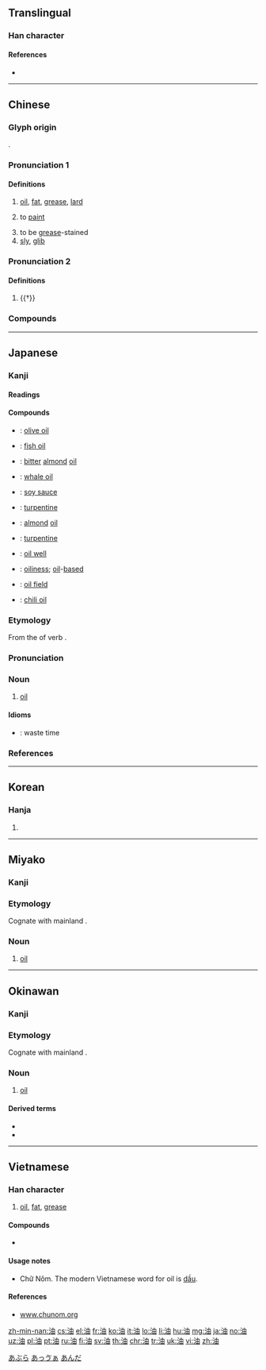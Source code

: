 {{also|㳌|沺|𣳑}}
{{character info/new}}
==Translingual==
{{stroke order|strokes=8}}
{{stroke order|strokes=8|type=jbw}}

===Han character===
{{Han char|rn=85|rad=水|as=05|sn=8|four=35160|canj=ELW|ids=⿰氵由}}

====References====
* {{Han ref|kx=0614.040|dkj=17253|dj=1007.080|hdz=31585.010|uh=6CB9|ud=27833|bh=AA6F|bd=43631}}

----

==Chinese==
{{zh-forms}}
{{wikipedia|lang=zh}}
{{wikipedia|lang=yue}}
{{wikipedia|lang=zh-classical}}

===Glyph origin===
{{Han etyl}}
{{Han compound|水|由|c1=s|c2=p|t1=water|alt1=氵|ls=psc}}.

===Pronunciation 1===
{{zh-pron
|m=yóu
|c=jau4,jau4-2
|h=pfs=yù
|mn=iû
|w=3hhieu
|mc=1
|oc=1,1
|cat=n,v,a
}}

====Definitions====
{{zh-hanzi}}

# [[oil]], [[fat]], [[grease]], [[lard]]
#:{{zh-x|麻油|sesame '''oil'''}}
#:{{zh-x|豬油|lard}}
#:{{zh-x|石油|petroleum; oil}}
#:{{zh-x|機油|engine '''oil'''}}
# to [[paint]]
#:{{zh-x|油 屋|to paint the house|C}}
# to be [[grease]]-stained
# [[sly]], [[glib]]

===Pronunciation 2===
{{zh-pron
|m=yòu
|c=jau6
|mc=2
|oc=n,2
|cat=n
}}

====Definitions====
{{zh-hanzi}}

# {{†}} {{zh-alt-form|釉|to glaze}}

===Compounds===
{{zh-der|加油站|蛇油|油漆|油桃|一簍油|下油鍋|不乾性油|丟油撒水|中油|中質原油|亞麻仁油|京油子|儲油構造|光油油|加油|加油加醋|加油機|加油添醋|加油添醬|動物油|化油器|北海油礦|印油|原油|合成石油|吸油煙機|地下油行|壓雪求油|大型油輪|大豆油|奶油|定光油兒|小油嘴兒|巴油池|廣東油桐|打油|打油詩|打油飛|抹油嘴|抽油煙機|拖油瓶|指甲油|揩油|揮發油|撇油|撇油兒|撈油水|擋油牆|木焦油|木花油|木餾油|杏仁油|松節油|松香油|板油|柏木油|柏油|柏油紙|柏油路|柴油|柴油機|柴米油鹽|桐油|植物油|椰子油|榨油水|樟腦油|橄欖油|機器油|機械油|機油|汽油|汽油引擎|汽油燈|沏油|沙拉油|油井|油亮|油令|油倣紙|油價|油元|油光|油光水滑|油加利|油印|油印機|油品|油單|油嘴|油嘴滑舌|油回磨轉|油土|油坊|油垢|油壁車|油壓|油夥兒|油子|油層|油布|油幌幌|油庫|油彩|油性|油搭扇|油料|油星|油晃晃|油木梳|油杉|油松|油果子|油枯|油柑|油柿|油桐|油桶|油條|油棕|油棹|油樣|油橄欖|油氈|油氣|油氣彈|油氣比|油水|油汙|油汙染|油汪汪|油油|油泥|油渣|油渣子|油源|油滑|油滴|油漆匠|油漬|油漬罐頭|油灰|油炸|油炸果|油炸豆兒|油然|油然而生|油煙|油煠|油煠糊猻|油燈|油瓶|油田|油畫|油皮|油盡燈枯|油盤|油石|油泵|油碧幢|油碧車|油礦|油箱|油簍|油紙|油紙傘|油紙扇|油紙捻子|油素|油絡|油綠|油罐車|油脂|油腔滑調|油膩|油膩膩|油船|油花|油花伎倆|油花卜|油花和尚|油花嘴|油苗|油茶|油茶麵兒|油菜|油葫蘆|油蓋|油藏|油行|油衣|油裙|油裡滑|油車|油軿|油輪|油酥|油酸|油鍋|油門|油雞|油靴|油鞋|油頁岩|油頭|油頭光棍|油頭滑腦|油頭滑臉|油頭粉面|油風|油飯|油飾|油餅|油香|油鬥|油鬼|油麵|油麻|油墨|油點兒|油點草|洋油|海上採油|添油加醋|清涼油|溜油光|滷蝦油|潑油救火|潤滑油|火上加油|火上添油|火上澆油|火油|烏油油|焌油|無鉛汽油|焦油|煉油|煉油廠|煙袋油子|煤油|煤油燈|煤焦油|煤黑油|熬油|燃料油|燈油|燈油錢|燈淺無油|牛乳油|牛油|猛火油|甘油|生油|白絞油|白脫油|白花油|省油燈|省油的燈|石油|石油危機|石油氣|石油腦|石油蕉|硝化甘油|礦油|礦物油|萬金油|空中加油|米油|粉面油頭|精油|糠油|紅油|素油|綠油油|美孚油|老油子|老油條|肥油|胡麻油|脂油|腳底抹油|膏藥油子|芝麻油|芥子油|花生油|苦茶油|茶油|茶精油|菜油|菜油燈|蓖麻油|蔥油雞|蔥油餅|蔭油|薄荷油|蘇子油|蜜裡調油|蠔油|蠟油|蠶蛹油|討油水|豆油|豆豉油|豬油|走油|走油子|輕油|輸油管|酥油|醬油|重油|重質原油|金油|防晒油|雄黃油|靛油|鞋油|頭油|食油|餿水油|香油|香油錢|香蕉油|高級汽油|髮油|鬧油|鬼胡油|魚油|魚肝油|鮮奶油|鯨油|鰵魚肝油|麻油|麻油雞|黃油|黏油|黑油油|黑醬油|墨油}}

----

==Japanese==

===Kanji===
{{ja-kanji|grade=3|rs=水05}}

====Readings====
{{ja-readings|goon=[[ゆ]] (yu)|kanon=[[ゆう]] (yū)|kun=[[あぶら]] (abura)}}

====Compounds====
{{der-top|Compounds}}
* {{ja-r|橄欖油|かんらんゆ}}: [[olive oil]]
* {{ja-r|魚油|ぎょゆ}}: [[fish oil]]
* {{ja-r|苦扁桃油|くへんとうゆ}}: [[bitter]] [[almond]] [[oil]]
* {{ja-r|鯨油|げいゆ}}: [[whale oil]]
* {{ja-r|醤油|しょうゆ}}: [[soy sauce]]
* {{ja-r|テレビン油|テレビンゆ}}: [[turpentine]]
* {{ja-r|扁桃油|へんとうゆ}}: [[almond]] [[oil]]
* {{ja-r|松脂油|まつやにあぶら}}: [[turpentine]]
* {{ja-r|油井|ゆせい}}: [[oil well]]
* {{ja-r|油性|ゆせい}}: [[oiliness]]; [[oil]]-[[based]]
* {{ja-r|油田|ゆでん}}: [[oil field]]
* {{ja-r|辣油|ラーユ}}: [[chili oil]]
{{der-bottom}}

{{wikipedia|lang=ja}}
{{ja-kanjitab|あぶら|yomi=k}}

===Etymology===
From the {{m|ja|未然形|tr=mizenkei||incomplete form}} of verb {{m|ja|炙る|tr=aburu||to warm, to toast}}.

===Pronunciation===
{{ja-pron|yomi=k|あぶら|acc=0|acc_ref=DJR,NHK}}

===Noun===
{{ja-noun|あぶら}}

# [[oil]]

====Idioms====
* {{ja-r|油を売る|あぶら を うる}}: waste time

===References===
<references/>

[[Category:ja:Liquids|あぶら]]

----

==Korean==

===Hanja===
{{ko-hanja|hangeul=[[유]]|eumhun=|rv=yu|mr=yu|y=yu}}

# {{defn|lang=ko|sort=水05}}

----

==Miyako==

===Kanji===
{{head|mvi|kanji|hiragana|あっゔぁ|romaji|avva}}

===Etymology===
Cognate with mainland {{etyl|ja|-}} {{m|ja|油|tr=abura}}.

===Noun===
{{head|mvi|noun|hiragana|あっゔぁ|romaji|avva}}

# [[oil]]

[[Category:mvi:Liquids|あっゔぁ]]

----

==Okinawan==

===Kanji===
{{head|ryu|kanji|hiragana|あんだ|romaji|anda}}

===Etymology===
Cognate with mainland {{etyl|ja|-}} {{m|ja|油|tr=abura}}.

===Noun===
{{head|ryu|noun|hiragana|あんだ|romaji|anda}}

# [[oil]]

====Derived terms====
{{der-top}}
* {{l|ryu|油口|tr=[[あんだぐち]], ''[[andaguchi]]''||[[praise]]; [[fawning]]; [[unremittant]] [[speech]]}}
* {{l|ryu|油虫|tr=[[あんだむさー]], ''[[andamusaa]]''||[[slug]]}}
{{der-bottom}}

[[Category:ryu:Liquids|あんだ]]

----

==Vietnamese==

===Han character===
{{vi-hantu|[[dầu]], [[dẫu]], [[dàu]], [[dư]], [[dù]], [[du]], [[rầu]], [[trầu]]|rs=水05}}

# [[oil]], [[fat]], [[grease]]

====Compounds====
* {{l|vi|油𫗒|tr=[[dầu ăn]]}}

====Usage notes====
* Chữ Nôm. The modern Vietnamese word for oil is [[dầu]].

====References====
* [http://www.chunom.org/pages/油 www.chunom.org]

[[zh-min-nan:油]]
[[cs:油]]
[[el:油]]
[[fr:油]]
[[ko:油]]
[[it:油]]
[[lo:油]]
[[li:油]]
[[hu:油]]
[[mg:油]]
[[ja:油]]
[[no:油]]
[[uz:油]]
[[pl:油]]
[[pt:油]]
[[ru:油]]
[[fi:油]]
[[sv:油]]
[[th:油]]
[[chr:油]]
[[tr:油]]
[[uk:油]]
[[vi:油]]
[[zh:油]]